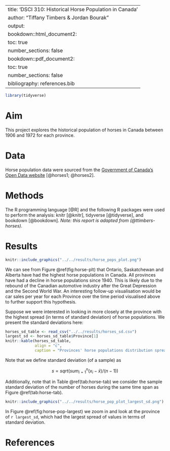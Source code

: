 
---
title: 'DSCI 310: Historical Horse Population in Canada'
author: "Tiffany Timbers & Jordan Bourak"
output:
  bookdown::html_document2:
    toc: true
    number_sections: false
  bookdown::pdf_document2:
    toc: true
    number_sections: false
bibliography: references.bib
---

```r
library(tidyverse)
```

# Aim

This project explores the historical population of horses in Canada between 1906 and 1972 for each province.

# Data

Horse population data were sourced from the [Government of Canada's Open Data website](http://open.canada.ca/en/open-data) [@horses1; @horses2].

# Methods

The R programming language [@R] and the following R packages were used to perform the analysis: knitr [@knitr], tidyverse [@tidyverse], and bookdown [@bookdown]. *Note: this report is adapted from (@ttimbers-horses).*

# Results

```r
knitr::include_graphics("../../results/horse_pops_plot.png")
```


We can see from Figure \@ref(fig:horse-plt) that Ontario, Saskatchewan and Alberta have had the highest horse populations in Canada. All provinces have had a decline in horse populations since 1940. This is likely due to the rebound of the Canadian automotive industry after the Great Depression and the Second World War. An interesting follow-up visualisation would be car sales per year for each Province over the time period visualised above to further support this hypothesis.

Suppose we were interested in looking in more closely at the province with the highest spread (in terms of standard deviation) of horse populations. We present the standard deviations here:

```r
horses_sd_table <- read_csv("../../results/horses_sd.csv")
largest_sd <- horses_sd_table$Province[1]
knitr::kable(horses_sd_table, 
             align = "c",
             caption = "Provinces' horse populations distribution spread." )
```

Note that we define standard deviation (of a sample) as

$$s = sqrt( sum_{i = 1}^n(x_i - \bar{x}) / (n-1))$$

Additionally, note that in Table \@ref(tab:horse-tab) we consider the sample standard deviation of the number of horses during the same time span as Figure \@ref(tab:horse-tab).

```r
knitr::include_graphics("../../results/horse_pop_plot_largest_sd.png")
```

In Figure \@ref(fig:horse-pop-largest) we zoom in and look at the province of `r largest_sd`, which had the largest spread of values in terms of standard deviation.

# References
